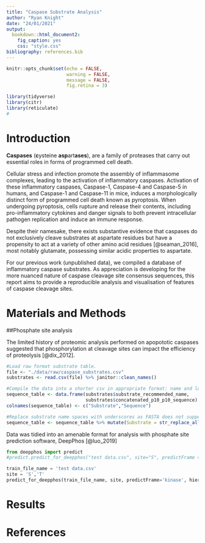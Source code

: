 ```yaml
---
title: "Caspase Substrate Analysis"
author: "Ryan Knight"
date: "24/01/2021"
output: 
  bookdown::html_document2:
    fig_caption: yes
    css: "style.css"
bibliography: references.bib
---
```


<!-- Configuration of default code chunk options -->

```r
knitr::opts_chunk$set(echo = FALSE,
                      warning = FALSE,
                      message = FALSE,
                      fig.retina = 3)
```

```r
library(tidyverse)
library(citr)
library(reticulate)
# 
```

# Introduction

**Caspases** (**c**ysteine **asp**art**ases**), are a family of proteases that carry out essential roles in forms of programmed cell death. 

Cellular stress and infection promote the assembly of inflammasome complexes, leading to the activation of inflammatory caspases. Activation of these inflammatory caspases, Caspase-1, Caspase-4 and Caspase-5 in humans, and Caspase-1 and Caspase-11 in mice, induces a morphologically distinct form of programmed cell death known as pyroptosis. When undergoing pyroptosis, cells rupture and release their contents, including pro-inflammatory cytokines and danger signals to both prevent intracellular pathogen replication and induce an immune response.

Despite their namesake, there exists substantive evidence that caspases do not exclusively cleave substrates at aspartate residues but have a propensity to act at a variety of other amino acid residues [@seaman_2016], most notably glutamate, possessing similar acidic properties to aspartate.

For our previous work (unpublished data), we compiled a database of inflammatory caspase substrates. As appreciation is developing for the more nuanced nature of caspase cleavage site consensus sequences, this report aims to provide a reproducible analysis and visualisation of features of caspase cleavage sites.

# Materials and Methods

##Phosphate site analysis

The limited history of proteomic analysis performed on apopototic caspases suggested that phosphorylation at cleavage sites can impact the efficiency of proteolysis [@dix_2012].

```r
#Load raw format substrate table.
file <- "./data/raw/caspase_substrates.csv"
substrates <- read.csv(file) %>% janitor::clean_names()

#Compile the data into a shorter csv in appropriate format: name and long sequence.
sequence_table <- data.frame(substrates$substrate_recommended_name,
                             substrates$concatenated_p10_p10_sequence)
colnames(sequence_table) <- c("Substrate","Sequence")

#Replace substrate name spaces with underscores as FASTA does not support spaces.
sequence_table <- sequence_table %>% mutate(Substrate = str_replace_all(Substrate, " ", "_"))
```

Data was tidied into an amenable format for analysis with phosphate site prediction software, DeepPhos [@luo_2019]

```python

from deepphos import predict
#predict.predict_for_deepphos("test data.csv", site="S", predictFrame = "general")

train_file_name = 'test data.csv'
site = 'S','T'
predict_for_deepphos(train_file_name, site, predictFrame='kinase', hierarchy='group', kinase='AGC')

```


# Results










# References

